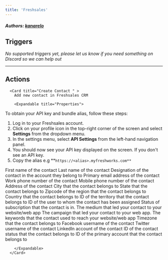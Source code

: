 ```yaml
---
title: 'Freshsales'
---
```


##### Authors: [kanarelo](https://github.com/kanarelo)


## Triggers

*No supported triggers yet, please let us know if you need something on Discord so we can help out* 


---

## Actions


      <Card title="Create Contact " >
        Add new contact in Freshsales CRM

        <Expandable title="Properties">
          
<ResponseField name="Authentication" required type="Basic_auth">

To obtain your API key and bundle alias, follow these steps:

1. Log in to your Freshsales account.
2. Click on your profile icon in the top-right corner of the screen and select **Settings** from the dropdown menu.
3. In the settings menu, select **API Settings** from the left-hand navigation panel.
4. You should now see your API key displayed on the screen. If you don't see an API key.
5. Copy the alias e.g **`https://<alias>.myfreshworks.com**`

</ResponseField>
            
<ResponseField name="First name"  type="Short_text">
First name of the contact
</ResponseField>
            
<ResponseField name="Last name"  type="Short_text">
Last name of the contact
</ResponseField>
            
<ResponseField name="Job title"  type="Short_text">
Designation of the contact in the account they belong to
</ResponseField>
            
<ResponseField name="Email" required type="Short_text">
Primary email address of the contact
</ResponseField>
            
<ResponseField name="Work number"  type="Short_text">
Work phone number of the contact
</ResponseField>
            
<ResponseField name="Mobile number"  type="Short_text">
Mobile phone number of the contact
</ResponseField>
            
<ResponseField name="Address"  type="Short_text">
Address of the contact
</ResponseField>
            
<ResponseField name="City"  type="Short_text">
City that the contact belongs to
</ResponseField>
            
<ResponseField name="State"  type="Short_text">
State that the contact belongs to
</ResponseField>
            
<ResponseField name="Zip code"  type="Short_text">
Zipcode of the region that the contact belongs to
</ResponseField>
            
<ResponseField name="Country"  type="Short_text">
Country that the contact belongs to
</ResponseField>
            
<ResponseField name="Territory id"  type="Short_text">
ID of the territory that the contact belongs to
</ResponseField>
            
<ResponseField name="Owner id"  type="Short_text">
ID of the user to whom the contact has been assigned
</ResponseField>
            
<ResponseField name="Subscription status"  type="Short_text">
Status of subscription that the contact is in.
</ResponseField>
            
<ResponseField name="Medium"  type="Short_text">
The medium that led your contact to your website/web app
</ResponseField>
            
<ResponseField name="Campaign id"  type="Short_text">
The campaign that led your contact to your web app.
</ResponseField>
            
<ResponseField name="Keyword"  type="Short_text">
The keywords that the contact used to reach your website/web app
</ResponseField>
            
<ResponseField name="Timezone"  type="Short_text">
Timezone that the contact belongs to
</ResponseField>
            
<ResponseField name="Facebook"  type="Short_text">
Facebook username of the contact
</ResponseField>
            
<ResponseField name="Twitter"  type="Short_text">
Twitter username of the contact
</ResponseField>
            
<ResponseField name="Linkedin"  type="Short_text">
LinkedIn account of the contact
</ResponseField>
            
<ResponseField name="Contact status id"  type="Short_text">
ID of the contact status that the contact belongs to
</ResponseField>
            
<ResponseField name="Sales account id"  type="Short_text">
ID of the primary account that the contact belongs to
</ResponseField>
              
        </Expandable>
      </Card>
  
